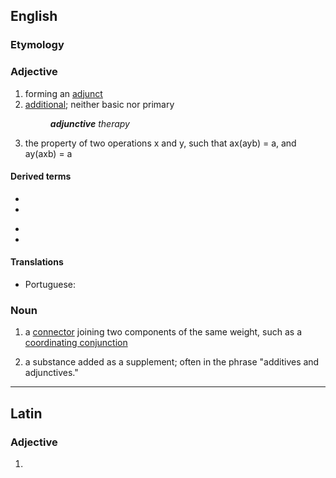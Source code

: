 ==English==

===Etymology===
{{PIE root|en|yewg}}
{{suffix|en|adjunct|ive}}

===Adjective===
{{en-adj|-}}

# forming an [[adjunct]]
# [[additional]]; neither basic nor primary
#: '''''adjunctive''' therapy''
# {{lb|en|logic}} the property of two operations x and y, such that ax(ayb) = a, and ay(axb) = a

====Derived terms====
{{der-top}}
* {{l|en|adjunctive behavior}}
* {{l|en|adjunctively}}
{{der-mid}}
* {{l|en|adjunctiveness}}
* {{l|en|adjunctivity}}
{{der-bottom}}

====Translations====
{{trans-top|forming an adjunct}}
* Portuguese: {{t|pt|adjuntivo}}
{{trans-mid}}
{{trans-bottom}}

===Noun===
{{en-noun}}

# {{lb|en|grammar}} a [[connector]] joining two components of the same weight, such as a [[coordinating conjunction]]
# {{lb|en|manufacturing}} a substance added as a supplement; often in the phrase "additives and adjunctives."

----

==Latin==

===Adjective===
{{la-adj-form|adjunctīve}}

# {{inflection of|adjunctīvus||voc|m|s|lang=la}}